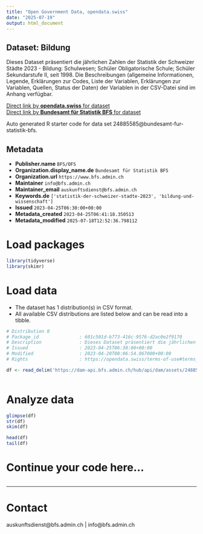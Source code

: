 ```yaml
---
title: "Open Government Data, opendata.swiss"
date: "2025-07-19"
output: html_document
---
```


## Dataset: Bildung

Dieses Dataset präsentiert die jährlichen Zahlen der Statistik der Schweizer Städte 2023 - Bildung: Schulwesen; Schüler Obligatorische Schule; Schüler Sekundarstufe II, seit 1998. Die Beschreibungen (allgemeine Informationen, Legende, Erklärungen zur Codes, Liste der Variablen, Erklärungen zur Variablen, Quellen, Status der Daten) der Variablen in der CSV-Datei sind im Anhang verfügbar.

[Direct link by **opendata.swiss** for dataset](https://opendata.swiss/de/dataset/bildung)<br>
[Direct link by **Bundesamt für Statistik BFS** for dataset](https://www.bfs.admin.ch/asset/de/ts-b-ssv-09-2023)

Auto generated R starter code for data set 24885585@bundesamt-fur-statistik-bfs.

## Metadata

- **Publisher.name** `BFS/OFS`
- **Organization.display_name.de** `Bundesamt für Statistik BFS`
- **Organization.url** `https://www.bfs.admin.ch`
- **Maintainer** `info@bfs.admin.ch`
- **Maintainer_email** `auskunftsdienst@bfs.admin.ch`
- **Keywords.de** `['statistik-der-schweizer-stadte-2023', 'bildung-und-wissenschaft']`
- **Issued** `2023-04-25T06:30:00+00:00`
- **Metadata_created** `2023-04-25T06:41:18.350513`
- **Metadata_modified** `2025-07-18T12:52:36.798112`


# Load packages

```r

library(tidyverse)
library(skimr)

```

# Load data

-   The dataset has 1 distribution(s) in CSV format.
-   All available CSV distributions are listed below and can be read into a tibble.

```r

# Distribution 0
# Package_id               : 601c501d-b773-416c-9576-d2ac0e2f9170
# Description              : Dieses Dataset präsentiert die jährlichen Zahlen der Statistik der Schweizer Städte 2023 - Bildung: Schulwesen; Schüler Obligatorische Schule; Schüler Sekundarstufe II, seit 1998. Die Beschreibungen (allgemeine Informationen, Legende, Erklärungen zur Codes, Liste der Variablen, Erklärungen zur Variablen, Quellen, Status der Daten) der Variablen in der CSV-Datei sind im Anhang verfügbar.
# Issued                   : 2023-04-25T06:30:00+00:00
# Modified                 : 2023-04-20T08:06:54.067000+00:00
# Rights                   : https://opendata.swiss/terms-of-use#terms_by_ask

df <- read_delim('https://dam-api.bfs.admin.ch/hub/api/dam/assets/24885588/master')



```

# Analyze data

```r

glimpse(df)
str(df)
skim(df)

head(df)
tail(df)

```

# Continue your code here...

```r

```

------------------------------------------------------------------------

# Contact

auskunftsdienst@bfs.admin.ch | info@bfs.admin.ch
